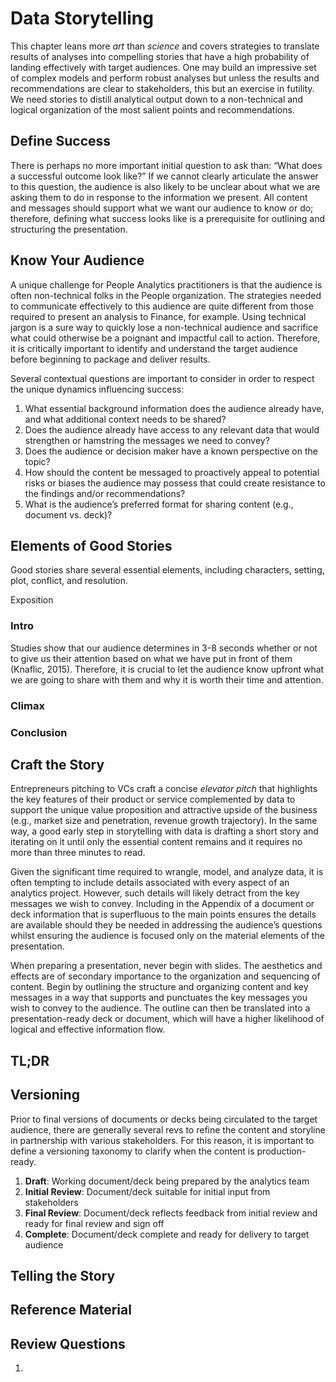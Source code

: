 # Data Storytelling {#storytelling}

  This chapter leans more *art* than *science* and covers strategies to translate results of analyses into compelling stories that have a high probability of landing effectively with target audiences. One may build an impressive set of complex models and perform robust analyses but unless the results and recommendations are clear to stakeholders, this but an exercise in futility. We need stories to distill analytical output down to a non-technical and logical organization of the most salient points and recommendations.
  
## Define Success

  There is perhaps no more important initial question to ask than: "What does a successful outcome look like?" If we cannot clearly articulate the answer to this question, the audience is also likely to be unclear about what we are asking them to do in response to the information we present. All content and messages should support what we want our audience to know or do; therefore, defining what success looks like is a prerequisite for outlining and structuring the presentation.

## Know Your Audience

  A unique challenge for People Analytics practitioners is that the audience is often non-technical folks in the People organization. The strategies needed to communicate effectively to this audience are quite different from those required to present an analysis to Finance, for example. Using technical jargon is a sure way to quickly lose a non-technical audience and sacrifice what could otherwise be a poignant and impactful call to action. Therefore, it is critically important to identify and understand the target audience before beginning to package and deliver results.
  
  Several contextual questions are important to consider in order to respect the unique dynamics influencing success:
  
  1. What essential background information does the audience already have, and what additional context needs to be shared?
  2. Does the audience already have access to any relevant data that would strengthen or hamstring the messages we need to convey?
  3. Does the audience or decision maker have a known perspective on the topic?
  4. How should the content be messaged to proactively appeal to potential risks or biases the audience may possess that could create resistance to the findings and/or recommendations?
  5. What is the audience's preferred format for sharing content (e.g., document vs. deck)?

## Elements of Good Stories

  Good stories share several essential elements, including characters, setting, plot, conflict, and resolution.
  
  Exposition

### Intro

  Studies show that our audience determines in 3-8 seconds whether or not to give us their attention based on what we have put in front of them (Knaflic, 2015). Therefore, it is crucial to let the audience know upfront what we are going to share with them and why it is worth their time and attention.
  
### Climax



### Conclusion



## Craft the Story

  Entrepreneurs pitching to VCs craft a concise *elevator pitch* that highlights the key features of their product or service complemented by data to support the unique value proposition and attractive upside of the business (e.g., market size and penetration, revenue growth trajectory). In the same way, a good early step in storytelling with data is drafting a short story and iterating on it until only the essential content remains and it requires no more than three minutes to read.

  Given the significant time required to wrangle, model, and analyze data, it is often tempting to include details associated with every aspect of an analytics project. However, such details will likely detract from the key messages we wish to convey. Including in the Appendix of a document or deck information that is superfluous to the main points ensures the details are available should they be needed in addressing the audience's questions whilst ensuring the audience is focused only on the material elements of the presentation.
  
  When preparing a presentation, never begin with slides. The aesthetics and effects are of secondary importance to the organization and sequencing of content. Begin by outlining the structure and organizing content and key messages in a way that supports and punctuates the key messages you wish to convey to the audience. The outline can then be translated into a presentation-ready deck or document, which will have a higher likelihood of logical and effective information flow.

## TL;DR

## Versioning

  Prior to final versions of documents or decks being circulated to the target audience, there are generally several revs to refine the content and storyline in partnership with various stakeholders. For this reason, it is important to define a versioning taxonomy to clarify when the content is production-ready.
  
  1. **Draft**: Working document/deck being prepared by the analytics team
  2. **Initial Review**: Document/deck suitable for initial input from stakeholders
  3. **Final Review**: Document/deck reflects feedback from initial review and ready for final review and sign off
  4. **Complete**: Document/deck complete and ready for delivery to target audience

## Telling the Story



## Reference Material



## Review Questions

1. 